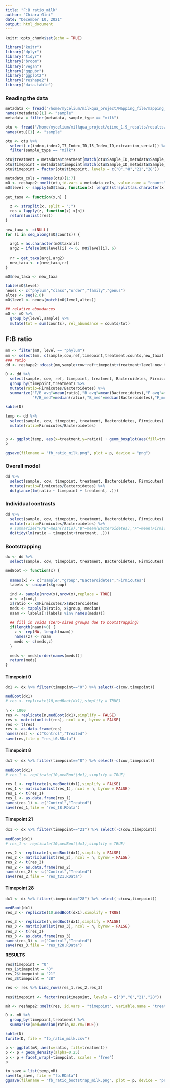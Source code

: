 ```yaml
---
title: "F:B ratio_milk"
author: "Chiara Gini"
date: "December 10, 2021"
output: html_document
---
```


```r
knitr::opts_chunk$set(echo = TRUE)

library("knitr")
library("dplyr")
library("tidyr")
library("broom")
library("vegan")
library("ggpubr")
library("ggplot2")
library("reshape2")
library("data.table")
```

### Reading the data

```r
metadata <- fread("/home/mycelium/milkqua_project/Mapping_file/mapping_file_def.csv")
names(metadata)[1] <- "sample"
metadata = filter(metadata, sample_type == "milk")
```

```r
otu <- fread("/home/mycelium/milkqua_project/qiime_1.9_results/results/taxa_summary_abs/mapping_file_L6.txt",header=TRUE)
names(otu)[1] <- "sample"

otu <- otu %>%
  select(-c(index,index2,I7_Index_ID,I5_Index_ID,extraction_serial)) %>%
  filter(sample_type == "milk")

otu$treatment = metadata$treatment[match(otu$Sample_ID,metadata$Sample_ID)]
otu$timepoint = metadata$timepoint[match(otu$Sample_ID,metadata$Sample_ID)]
otu$timepoint = factor(otu$timepoint, levels = c("0","8","21","28"))
```

```r
metadata_cols = names(otu)[1:7]
mO <- reshape2::melt(otu,id.vars = metadata_cols, value.name = "counts", variable.name = "taxa")
mO$level <- sapply(mO$taxa, function(x) length(strsplit(as.character(x),";")[[1]]) ) 

get_taxa <- function(x,n) {
  
  z <- strsplit(x, split = ";")
  res = lapply(z, function(x) x[n])
  return(unlist(res))
}

new_taxa <- c(NULL)
for (i in seq_along(mO$counts)) {
  
  arg1 = as.character(mO$taxa[i])
  arg2 = ifelse(mO$level[i] <= 6, mO$level[i], 6)
  
  rr = get_taxa(arg1,arg2)
  new_taxa <- c(new_taxa,rr)
}

mO$new_taxa <- new_taxa

table(mO$level)
neues <- c("phylum","class","order","family","genus")
altes <- seq(2,6)
mO$level <- neues[match(mO$level,altes)]

## relative abundances
mO <- mO %>%
  group_by(level,sample) %>%
  mutate(tot = sum(counts), rel_abundance = counts/tot)
```


## F:B ratio

```r
mm <- filter(mO, level == "phylum")
mm <- select(mm, c(sample,cow,ref,timepoint,treatment,counts,new_taxa))
### ratio
dd <- reshape2::dcast(mm,sample+cow+ref+timepoint+treatment+level~new_taxa, value.var = "counts")

D <- dd %>%
  select(sample, cow, ref, timepoint, treatment, Bacteroidetes, Firmicutes) %>%
  group_by(timepoint,treatment) %>%
  mutate(ratio=Firmicutes/Bacteroidetes) %>%
  summarize("F/B_avg"=mean(ratio),"B_avg"=mean(Bacteroidetes),"F_avg"=mean(Firmicutes),
            "F/B_med"=median(ratio),"B_med"=median(Bacteroidetes),"F_med"=median(Firmicutes))

kable(D)
```

```r
temp <- dd %>%
  select(sample, cow, timepoint, treatment, Bacteroidetes, Firmicutes) %>%
  mutate(ratio=Firmicutes/Bacteroidetes) 


p <- ggplot(temp, aes(x=treatment,y=ratio)) + geom_boxplot(aes(fill=treatment)) + facet_grid(~timepoint, scales = "free", space = "free")
p

ggsave(filename = "fb_ratio_milk.png", plot = p, device = "png")
```

### Overall model

```r
dd %>%
  select(sample, cow, timepoint, treatment, Bacteroidetes, Firmicutes) %>%
  mutate(ratio=Firmicutes/Bacteroidetes) %>%
  do(glance(lm(ratio ~ timepoint + treatment, .)))
```

### Individual contrasts

```r
dd %>%
  select(sample, cow, timepoint, treatment, Bacteroidetes, Firmicutes) %>%
  mutate(ratio=Firmicutes/Bacteroidetes) %>%
  # summarize("F/B"=mean(ratio),"B"=mean(Bacteroidetes),"F"=mean(Firmicutes)) %>%
  do(tidy(lm(ratio ~ timepoint+treatment, .)))
```

### Bootstrapping

```r
dx <- dd %>% 
  select(sample, cow, timepoint, treatment, Bacteroidetes, Firmicutes)

medBoot <- function(x) {
  
  names(x) <- c("sample","group","Bacteroidetes","Firmicutes")
  labels <- unique(x$group)
  
  ind <- sample(nrow(x),nrow(x),replace = TRUE)
  x <- x[ind,]
  x$ratio <- x$Firmicutes/x$Bacteroidetes
  meds <- tapply(x$ratio, x$group, median)
  naam <- labels[!(labels %in% names(meds))]
  
  ## fill in voids (zero-sized groups due to bootstrapping)
  if(length(naam)>0) {
    z <- rep(NA, length(naam))
    names(z) <- naam
    meds <- c(meds,z)
  }
  
  meds <- meds[order(names(meds))]
  return(meds)
}
```

#### Timepoint 0

```r
dx1 <- dx %>% filter(timepoint=="0") %>% select(-c(cow,timepoint))

medBoot(dx1)
# res <- replicate(10,medBoot(dx1),simplify = TRUE)

n <- 1000
res <- replicate(n,medBoot(dx1),simplify = FALSE)
res <- matrix(unlist(res), ncol = n, byrow = FALSE)
res <- t(res)
res <- as.data.frame(res)
names(res) <- c("Control","Treated")
save(res,file = "res_t0.RData")
```

#### Timepoint 8

```r
dx1 <- dx %>% filter(timepoint=="8") %>% select(-c(cow,timepoint))

medBoot(dx1)
# res_1 <- replicate(10,medBoot(dx1),simplify = TRUE)

res_1 <- replicate(n,medBoot(dx1),simplify = FALSE)
res_1 <- matrix(unlist(res_1), ncol = n, byrow = FALSE)
res_1 <- t(res_1)
res_1 <- as.data.frame(res_1)
names(res_1) <- c("Control","Treated")
save(res_1,file = "res_t8.RData")
```

#### Timepoint 21

```r
dx1 <- dx %>% filter(timepoint=="21") %>% select(-c(cow,timepoint))

medBoot(dx1)
# res_1 <- replicate(10,medBoot(dx1),simplify = TRUE)

res_2 <- replicate(n,medBoot(dx1),simplify = FALSE)
res_2 <- matrix(unlist(res_2), ncol = n, byrow = FALSE)
res_2 <- t(res_2)
res_2 <- as.data.frame(res_2)
names(res_2) <- c("Control","Treated")
save(res_2,file = "res_t21.RData")
```
#### Timepoint 28

```r
dx1 <- dx %>% filter(timepoint=="28") %>% select(-c(cow,timepoint))

medBoot(dx1)
res_3 <- replicate(10,medBoot(dx1),simplify = TRUE)

res_3 <- replicate(n,medBoot(dx1),simplify = FALSE)
res_3 <- matrix(unlist(res_3), ncol = n, byrow = FALSE)
res_3 <- t(res_3)
res_3 <- as.data.frame(res_3)
names(res_3) <- c("Control","Treated")
save(res_3,file = "res_t28.RData")
```

**RESULTS**

```r
res$timepoint = "0"
res_1$timepoint = "8"
res_2$timepoint = "21"
res_3$timepoint = "28"

res <- res %>% bind_rows(res_1,res_2,res_3)

res$timepoint <- factor(res$timepoint, levels = c("0","8","21","28"))

mR <- reshape2::melt(res, id.vars = "timepoint", variable.name = "treatment", value.name = "ratio")

D <- mR %>%
  group_by(timepoint,treatment) %>%
  summarise(med=median(ratio,na.rm=TRUE))

kable(D)
fwrite(D, file = "fb_ratio_milk.csv")
```

```r
p <- ggplot(mR, aes(x=ratio, fill=treatment))
p <- p + geom_density(alpha=0.25)
p <- p + facet_wrap(~timepoint, scales = "free")
p

to_save = list(temp,mR)
save(to_save, file = "fb.RData")
ggsave(filename = "fb_ratio_bootstrap_milk.png", plot = p, device = "png")
```



